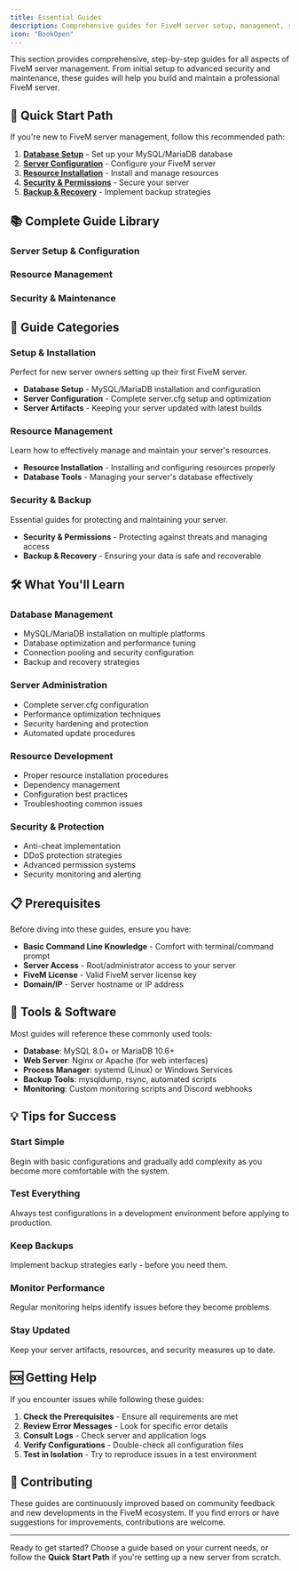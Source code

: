 ```yaml
---
title: Essential Guides
description: Comprehensive guides for FiveM server setup, management, security, and maintenance.
icon: "BookOpen"
---
```


This section provides comprehensive, step-by-step guides for all aspects of FiveM server management. From initial setup to advanced security and maintenance, these guides will help you build and maintain a professional FiveM server.

## 🚀 Quick Start Path

If you're new to FiveM server management, follow this recommended path:

1. **[Database Setup](/docs/guides/database-setup)** - Set up your MySQL/MariaDB database
2. **[Server Configuration](/docs/guides/server-configuration)** - Configure your FiveM server
3. **[Resource Installation](/docs/guides/resource-installation)** - Install and manage resources
4. **[Security & Permissions](/docs/guides/security-permissions)** - Secure your server
5. **[Backup & Recovery](/docs/guides/backup-recovery)** - Implement backup strategies

## 📚 Complete Guide Library

### Server Setup & Configuration

<Cards>
  <Card 
    title="Database Setup" 
    href="/docs/guides/database-setup"
    description="Complete guide to installing and configuring MySQL/MariaDB for your FiveM server. Includes Windows, Linux, and Docker installations."
  />
  <Card 
    title="Server Configuration" 
    href="./server-configuration"
    description="Comprehensive server.cfg setup, performance optimization, and advanced configuration options for production servers."
  />
  <Card 
    title="Server Artifacts" 
    href="/docs/guides/server-artifacts"
    description="How to update FiveM server artifacts manually and automatically. Includes update scripts and rollback procedures."
  />
</Cards>

### Resource Management

<Cards>
  <Card 
    title="Resource Installation" 
    href="/docs/guides/resource-installation"
    description="Step-by-step guide to installing, configuring, and managing FiveM resources. Covers dependencies and troubleshooting."
  />
  <Card 
    title="Database Tools" 
    href="/docs/guides/database-tools"
    description="Essential database management tools and utilities for maintaining your FiveM server's data integrity."
  />
</Cards>

### Security & Maintenance

<Cards>
  <Card 
    title="Security & Permissions" 
    href="/docs/guides/security-permissions"
    description="Complete security hardening guide including anti-cheat, DDoS protection, and advanced permission systems."
  />
  <Card 
    title="Backup & Recovery" 
    href="/docs/guides/backup-recovery"
    description="Comprehensive backup strategies, automated solutions, and disaster recovery procedures for your server data."
  />
</Cards>

## 🎯 Guide Categories

### **Setup & Installation**
Perfect for new server owners setting up their first FiveM server.

- **Database Setup** - MySQL/MariaDB installation and configuration
- **Server Configuration** - Complete server.cfg setup and optimization
- **Server Artifacts** - Keeping your server updated with latest builds

### **Resource Management**
Learn how to effectively manage and maintain your server's resources.

- **Resource Installation** - Installing and configuring resources properly
- **Database Tools** - Managing your server's database effectively

### **Security & Backup**
Essential guides for protecting and maintaining your server.

- **Security & Permissions** - Protecting against threats and managing access
- **Backup & Recovery** - Ensuring your data is safe and recoverable

## 🛠️ What You'll Learn

### Database Management
- MySQL/MariaDB installation on multiple platforms
- Database optimization and performance tuning
- Connection pooling and security configuration
- Backup and recovery strategies

### Server Administration
- Complete server.cfg configuration
- Performance optimization techniques
- Security hardening and protection
- Automated update procedures

### Resource Development
- Proper resource installation procedures
- Dependency management
- Configuration best practices
- Troubleshooting common issues

### Security & Protection
- Anti-cheat implementation
- DDoS protection strategies
- Advanced permission systems
- Security monitoring and alerting

## 📋 Prerequisites

Before diving into these guides, ensure you have:

- **Basic Command Line Knowledge** - Comfort with terminal/command prompt
- **Server Access** - Root/administrator access to your server
- **FiveM License** - Valid FiveM server license key
- **Domain/IP** - Server hostname or IP address

## 🔧 Tools & Software

Most guides will reference these commonly used tools:

- **Database**: MySQL 8.0+ or MariaDB 10.6+
- **Web Server**: Nginx or Apache (for web interfaces)
- **Process Manager**: systemd (Linux) or Windows Services
- **Backup Tools**: mysqldump, rsync, automated scripts
- **Monitoring**: Custom monitoring scripts and Discord webhooks

## 💡 Tips for Success

### Start Simple
Begin with basic configurations and gradually add complexity as you become more comfortable with the system.

### Test Everything
Always test configurations in a development environment before applying to production.

### Keep Backups
Implement backup strategies early - before you need them.

### Monitor Performance
Regular monitoring helps identify issues before they become problems.

### Stay Updated
Keep your server artifacts, resources, and security measures up to date.

## 🆘 Getting Help

If you encounter issues while following these guides:

1. **Check the Prerequisites** - Ensure all requirements are met
2. **Review Error Messages** - Look for specific error details
3. **Consult Logs** - Check server and application logs
4. **Verify Configurations** - Double-check all configuration files
5. **Test in Isolation** - Try to reproduce issues in a test environment

## 📝 Contributing

These guides are continuously improved based on community feedback and new developments in the FiveM ecosystem. If you find errors or have suggestions for improvements, contributions are welcome.

---

Ready to get started? Choose a guide based on your current needs, or follow the **Quick Start Path** if you're setting up a new server from scratch.
